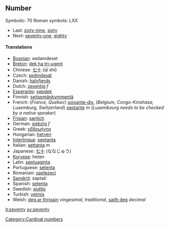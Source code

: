 ==Number==

Symbolic: 70
Roman symbols: LXX
*Last: [[sixty-nine]], [[sixty]]
*Next: [[seventy-one]], [[eighty]]

====Translations====
*[[Bosnian]]: sedamdeset
*[[Breton]]: [[dek ha tri-ugent]]
*Chinese: [[七十]] (qī shí)
*Czech: [[sedmdesát]]
*Danish: [[halvfjerds]]
*Dutch: [[zeventig]] ''f''
*[[Esperanto]]: [[sepdek]]
*Finnish: [[seitsemänkymmentä]]
*French: (''France, Quebec'') [[soixante-dix]], (''Belgium, Congo-Kinshasa, Luxemburg, Switzerland'') [[septante]] ''m'' (''Luxembourg needs to be checked by a native speaker'')
*[[Frisian]]: [[santich]]
*German: [[siebzig]] ''f''
*Greek: [[εβδομήντα]]
*Hungarian: [[hetven]]
*[[Interlingua]]: [[septanta]]
*Italian: [[settanta]] ''m''
*Japanese: [[七十]] (ななじゅう)
*[[Koryese]]: heten
*Latin: [[septuaginta]]
*Portuguese: [[setenta]]
*Romanian: [[şaptezeci]]
*[[Sanskrit]]: saptatí
*Spanish: [[setenta]] 
*Swedish: [[sjuttio]]
*Turkish: [[yetmiş]]
*Welsh: [[deg ar thrigain]] ''vingesimal, traditional'', [[saith deg]] ''decimal''

[[Category:Cardinal numbers]]
[[it:seventy]]
[[sv:seventy]]